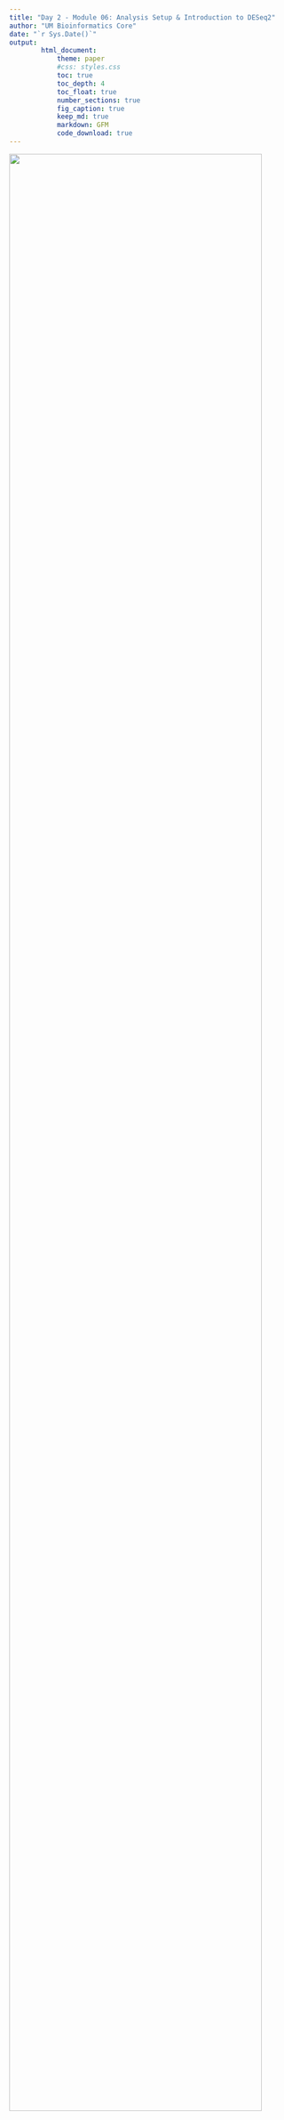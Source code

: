 ```yaml
---
title: "Day 2 - Module 06: Analysis Setup & Introduction to DESeq2"
author: "UM Bioinformatics Core"
date: "`r Sys.Date()`"
output:
        html_document:
            theme: paper
            #css: styles.css
            toc: true
            toc_depth: 4
            toc_float: true
            number_sections: true
            fig_caption: true
            keep_md: true
            markdown: GFM
            code_download: true
---
```


<!--- Allow the page to be wider --->
<style>
    body .main-container {
        max-width: 1200px;
    }
</style>

![](./images/CombinedWorkflow.png){width=95%}

> # In this module, we will learn:
> * Overview of reproducible research & analysis setup
> * Broad introduction to DESeq2 & why it is widely used for differential expression comparisons
> * How to import and review gene count table


# Differential Expression Workflow

Today we will proceed through key steps in a differential expression analysis, starting from a count table that's similar to what would have been generated on Day 1. 

| Step | Task |
| :--: | ---- |
| 1 | Experimental Design |
| 2 | Biological Samples / Library Preparation |
| 3 | Sequence Reads |
| 4 | Assess Quality of Raw Reads |
| 5 | Splice-aware Mapping to Genome |
| 6 | Count Reads Associated with Genes |
| --- | --- |
| **7** | **Organize project files locally** |
| **8** | **Initialize DESeq2 and fit DESeq2 model** |
| 9 | Assess expression variance within treatment groups |
| 10 | Specify pairwise comparisons and test for differential expression |
| 11 | Generate summary figures for comparisons |
| 12 | Annotate differential expression result tables |

---

**TODO: Update summary/orientation figure**

**TODO: Add back in per module summaries (might be in markdown files from last workshop)**

# Tools for Differential Gene Expression analysis

As discussed during the webinar, a common application for bulk RNA-seq is to test for differential expression between conditions or treatments, using statistical approaches that are appropriate for biological data.

While there are several tools that can be used for differential expression comparisons, we use [DESeq2](https://bioconductor.org/packages/release/bioc/html/DESeq2.html) in our analysis today. DESeq2 is one of two tools, along with [EdgeR](https://bioconductor.org/packages/release/bioc/html/edgeR.html), considered ['best practice'](https://bmcbioinformatics.biomedcentral.com/articles/10.1186/1471-2105-14-91) for differential expression, as both tools apply similar methods that account for the distributions we expect to see for RNA-seq and are fairly stringent in calling differentially expressed genes, lowering the risk of investigating genes that were really false positives.

Additionally, `DESeq2` also has an
[this excellent vignette](https://bioconductor.org/packages/release/bioc/vignettes/DESeq2/inst/doc/DESeq2.html) *click to open*
from Love, Anders, and Huber from which our workflow is partially adapted and is a good resource when analyzing your own data
(see also: [Love, Anders, and Huber. _Genome Biology_. 2014.](https://doi.org/10.1186/s13059-014-0550-8)).


<details>
    <summary>*Click for additional resources regarding statistical testing and tool comparison for RNA-seq data*</summary>
    To learn more about statistical testing and what distributions best model the behavior of RNA-seq data, a good resource is this [EdX lecture by Rafael Irizarry](https://www.youtube.com/watch?v=HK7WKsL3c2w&feature=youtu.be) or this [lecture by Kasper Hansen](https://www.youtube.com/watch?v=C8RNvWu7pAw). Another helpful guide is this [Comparative Study for Differential Expression Analysis by Zhang et al.](https://journals.plos.org/plosone/article?id=10.1371/journal.pone.0103207) from 2014. 
</details>


## DESeq2 assumptions and requirements

A key assumption is that for most experiments biological variance is much greater than technical variance, especially if [best practices](https://www.txgen.tamu.edu/faq/rna-isolation-best-practices/) for [quality RNA isolation](https://www.biocompare.com/Bench-Tips/128790-Four-Tips-for-Perfecting-RNA-Isolation/) are followed (including DNase treatment!).


Since variance is key to the statistical approach used for DESeq2, if you try to compare treatment groups with less than **two** replicates, DESeq2 will give you an error, as shown in [this blog post](https://support.bioconductor.org/p/89746/). Without replicates, statistical significance (i.e. p-values) cannot be calculated, but qualitative approaches like looking at the top expressed genes after normalization are an option.

### Replicates in RNA-seq experiments

A question we are frequently asked is "How many replicates do I need?" As mentioned in the seminar, there is often more contributing to the observed gene expression in each sample than the experimental treatment or condition.


![Image of technical, biological, and experimental contributors to gene expression, from HBC training materials](./images/de_variation.png)
   
The general goal of differential expression analysis to seperate the “interesting” biological contributions from the “uninteresting” technical or extraneous contributions that either cannot be or were not controlled in the experimental design. The more sources of variation, such as samples coming from heterogenous tissues or experiments with incomplete knockdowns, the more replicates (>3) are recommended.  

For a more in depth discussion of experimental design considerations, particularly for the number of replicates, please review [A Beginner’s Guide to Analysis of RNA Sequencing Data](https://www.ncbi.nlm.nih.gov/pmc/articles/PMC6096346/) and papers like this one by [Hart et al](https://www.ncbi.nlm.nih.gov/pmc/articles/PMC3842884/) that focus on estimating statistical power for RNA-seq experiments.

#### Sequencing depth recommendations 

A related aspect to consider for experimental design is how much sequencing depth should be generated per sample. This figure shared by Illumina in their technical talks is helpful to understand the relative importance of sequencing depth versus number of replicates.


![Illumina's differential expression recovery across replicate number and sequencing depth](./images/de_replicates_img.png){width=75%}

Generally, for the human and mouse genomes, the general recommendation is 30-40 million reads per sample if measuring the ~20,000  protein-coding genes (i.e.: polyA library prep) to capture both highly expressed (common) and more lowly expresssed (rarer) transcripts. However, as the image above shows, sequencing depth has less of an impact than number of replicates in detecting differentially expressed genes (DEGs).

[Exercise]
----

1) Post a question about differential expression analysis that we haven't addressed    
2) Add a reaction to your favorite question(s)    

----

**TODO: Orienting around button use/getting help - red x vs slow down vs green check usages **
**TODO: Explain can ask for a breakout at any time but will have points in lesson plan to catch up**
**TODO: Re-orient around breakout rooms**

# Reproducible Research

Today we'll be exploring some RNA-seq data that is fairly representative of what we see in the core and start with input files similar to the count tables currently being delivered by the Advanced Sequencing Core.

To get started, we'll open up our RStudio console and set up for our analysis.
![](./images/Rstudio_example.png){width=75%}


To organize our files for our analysis today we'll create a new folder, ideally in our home directory, using the 'New Folder' button on the right side of our screen & naming it `RNASeqDemystified`. Then we'll set our working directory using the drop down menu under the `More` icon            
```r
dir.create("./RNASeqDemystified") 
#setwd("./RNASeqDemystified")
```

```CheckDirectories
getwd()
```
**Checkpoint**: *Please use the `grey slow down` button in your zoom reaction panel if you are not in your own 'RNASeqDemystified' directory after executing the `getwd()` commands.*

Once we confirm our working directory, we'll create a new folder within `RNASeqDemystified` called `data` to store our raw data by copying & pasting the following command.
```r
dir.create("./RNASeqDemystified/mydata")
```

**Checkpoint**: *Please use the 'green check' if you see 'mydata' within your 'RNASeqDemystified' directory and use the 'grey slow down' button in your zoom reaction panel if you'd like the steps repeated*

**TODO: Confirm/test URL for download of new input files... currently on unmerged branch of repo**

Next, we'll download the files we'll need for today by copying and pasting the follow.
```r

download.file("https://raw.githubusercontent.com/umich-brcf-bioinf/rnaseq_demystified_workshop_2021/DMK_changes/data/Day2Data/SampleInfo_trimmed.csv", "./RNASeqDemystified/mydata/SampleInfo_trimmed.csv")

download.file("https://raw.githubusercontent.com/umich-brcf-bioinf/rnaseq_demystified_workshop_2021/DMK_changes/data/Day2Data/gene_expected_count_trimmed.txt", "./RNASeqDemystified/mydata/gene_expected_count_trimmed.txt")

```

## Best practices for file organization

While your data downloads, file organization is an important part of reproducible research. To follow best practices for file organization for bioinformatics/computational projects, we will need to make sure there are separate locations for:    
* Raw data    
* Code    
* Output files       

![](./images/Noble2009_dataprojects.png){width=75%}   

This figure from [Nobel, 2009](https://journals.plos.org/ploscompbiol/article?id=10.1371/journal.pcbi.1000424) shows an example of more complex organization structure that also includes documention and the paper presenting the results from the analysis.

If we look within our 'mydata' folder, we should now see two files:

![](./images/DirectoryWithData.png){width=50%}

**Checkpoint**: *Please use the 'grey slow down' button button if you don't see the files after clicking on the "data" directory so I can repeat the steps. If you have successfully downloaded the data then used the 'green check' button.*

---

# Setting up our analysis

Following best practices, we will create a code file that will record all our commands and will be saved in a separate location from our raw data. 

## Creating our code file

To create a new code file, use the toolbar at the top of our window and click the icon that looks like white square with a small green plus symbol. From the drop down menu, select the first option named 'R Script'. 

**TODO: Add screen shot highlighting 'new file' button**

A new window should pop up in your console. We'll then use the blue floppy disc icon save our 'Untitled1' file as "RNASeqAnalysis". 

**TODO: Add screen shot highlighting 'save' button**

This new "RNASeqAnalysis.R" will serve as a record of our analysis and should be saved in a separate location from our raw data, such as our current working directory of `RNASeqDemystified`. 

*Note: This code file can also serve as a 'cheatsheet' of commands to use for working through differential expression comparisons with other example datasets or your own data in the future.*


An important note is that there are several bonus content sections on the instruction pages, like the two below that we will not be covering in this workshop, but that may have useful context or be helpful when you review this material.

#### Code execution shortcut reminder

**Ctrl-Enter** is a standard shortcut in Rstudio to send the current line (or selected lines) to the console. If you see an `>`, then R has executed the command. If you see a `+`, this means that the command is not complete and R is waiting (usually for a `)`).


<details>
    <summary>*Click for review of R conventions for object names*</summary>
    R has some restrictions for naming objects:   
    * Cannot start with numbers   
    * Cannot include dashes   
    * Cannot have spaces   
    * Should not be identical to a named function   
    * Dots & underscores will work but are better to avoid   
</details>

## Check package installations

You should already have several  packages installed, so we can load them into our R session now. To do that we'll use the `library` function to load the required packages.

```r
library(DESeq2)
library(ggplot2)
library(tidyr)
library(matrixStats)
library('ggrepel', character.only=TRUE)
library('pheatmap', character.only=TRUE)
library('RColorBrewer', character.only=TRUE)
```


*Note: Expect to see some red messages in your console while these packages are loading*

As discussed in the computation foundations/prerequsite sessions, R/RStudio has great resources for getting help, including [code 'cheatsheets'](https://www.rstudio.com/wp-content/uploads/2016/10/r-cheat-sheet-3.pdf) and package vignettes, like for [tidyr](https://cran.r-project.org/web/packages/tidyr/vignettes/tidy-data.html).

We previously loaded several libraries into our R session, we can check the tools documentation out using the `?` operator.
```r
?`DESeq2-package`
```

**Checkpoint**: *If you see the R documentation for `DESeq2` pop up in your 'help' panel on the right, please indicate with the green 'check' button. If not please use the grey 'slow down' button.*


### Raw data as input

Another key assumption for DESeq2 is that the analysis will start with [un-normalized counts](http://bioconductor.org/packages/devel/bioc/vignettes/DESeq2/inst/doc/DESeq2.html#why-un-normalized-counts).

To begin our analysis, we'll read in the **raw** count data file, `gene_expected_count_trimmed.txt` which is similar to what would be generated in the alignment steps yesterday (and what you could receive from AGC). We'll discuss later a few normalizations that can be helpful for us to understand how much a gene is expressed within or between samples, but normalized data **should not** be used as an input for DESeq2.

```r
CountTable <- read.table("./RNASeqDemystified/mydata/gene_expected_count_trimmed.txt", header = TRUE, row.names = 1)
head(CountTable) # look at the top of the table
```

Now that the file is read into R, note that we've created a data frame that includes 'gene ids' in ENSEMBL format as rownames and count data from twelve different samples.

**TODO: Possibly convert to group exercise or move to next module**

If we think back to the 'expected_counts' RSEM output, the values in the count table are likely *not* integers (due to how the alignment tool resolves reads that map to multiple locuses). Since DESeq2 requires whole numbers, if we try to use the RSEM ouputs without rounding the estimated counts to a whole number first, DESeq2 will give us an error. To resolve this, we'll round down all the columns of our `CountTable` that include count data (all columns since we set the gene names to be our row names).
```r
tail(CountTable) # not all whole numbers
CountTable <- floor(CountTable)
tail(CountTable) # now whole numbers
```


**TODO:Possibly move clickable notes up or add more clear summary to end so they get less lost**

<details>
    <summary>*Click for alternative DESeq2 input options for RSEM outputs*</summary>
    The package `tximport` is another option[recommended the DESeq2  authors](https://support.bioconductor.org/p/90672/) to read in the RSEM expected_counts, as this  package allows for the average transcript length per gene to be used in the DE analysis and, as [described by the author](https://support.bioconductor.org/p/88763/), the `tximport-to-DESeqDataSet` constructor function round the non-integer data generated by RSEM to whole numbers.
    
</details>
    
<details>
    <summary>*Click for comparison of RNA-seq data and microarray data*</summary>
    With [higher sensitivity, greater flexiblity, and decreasing cost](https://www.illumina.com/science/technology/next-generation-sequencing/microarray-rna-seq-comparison.html), sequencing has largely replaced microarray assays for measuring gene expression. A key difference between the platforms is that microarrays measure intensities and are therefore *continous* data while the count data from sequencing is *discrete*. A more detailed comparison between microarrays and sequencing technologies/analysis is outlined in [the online materials for Penn State's STAT555 course](https://online.stat.psu.edu/stat555/node/30/)
    
</details>   
     

Once we have our count data processed, we can move on to "unblinding" our data, as the sample names are unique identifiers generated by a sequencing center and not very informative as far as our experimental conditions.


---

# Sources
## Training resources used to develop materials
* HBC DGE setup: https://hbctraining.github.io/DGE_workshop/lessons/01_DGE_setup_and_overview.html   
* HBC Count Normalization: https://hbctraining.github.io/DGE_workshop/lessons/02_DGE_count_normalization.html   
* DESeq2 standard vignette: http://bioconductor.org/packages/devel/bioc/vignettes/DESeq2/inst/doc/DESeq2.html   
* DESeq2 beginners vignette: https://bioc.ism.ac.jp/packages/2.14/bioc/vignettes/DESeq2/inst/doc/beginner.pdf   
* Bioconductor RNA-seq Workflows: https://www.bioconductor.org/help/course-materials/2015/LearnBioconductorFeb2015/B02.1_RNASeq.html   
* CCDL Gastric cancer training materials: https://alexslemonade.github.io/training-modules/RNA-seq/03-gastric_cancer_exploratory.nb.html
* CCDL Neuroblastoma training materials: https://alexslemonade.github.io/training-modules/RNA-seq/05-nb_cell_line_DESeq2.nb.html


```r
#Hidden code block to write out data for knitting
save.image(file = "RunningData.RData")
#How to load for next segment
#load("RunningData.RData")
```

---

These materials have been adapted and extended from materials listed above. These are open access materials distributed under the terms of the [Creative Commons Attribution license (CC BY 4.0)](http://creativecommons.org/licenses/by/4.0/), which permits unrestricted use, distribution, and reproduction in any medium, provided the original author and source are credited.
